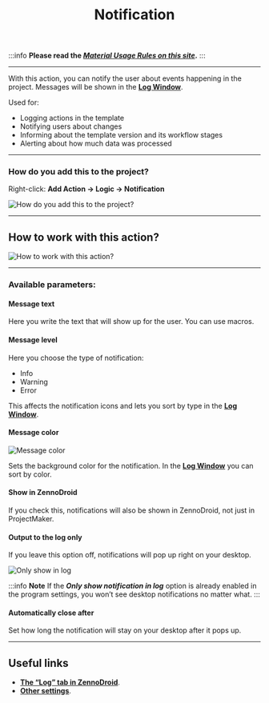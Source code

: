 ﻿---
sidebar_position: 3
title: Notification
description: How to notify a template user.
---  
:::info **Please read the [*Material Usage Rules on this site*](../../Disclaimer).**
:::  
_______________________________________________
With this action, you can notify the user about events happening in the project. Messages will be shown in the [**Log Window**](../../pm/Interface/Log_window).

Used for:  
- Logging actions in the template  
- Notifying users about changes  
- Informing about the template version and its workflow stages  
- Alerting about how much data was processed  
_______________________________________________
### How do you add this to the project?  
Right-click: **Add Action → Logic → Notification**

![How do you add this to the project?](./assets/Notification/Notification_pic1.png)
_______________________________________________
## How to work with this action?

![How to work with this action?](./assets/Notification/Notification_pic2.png)
_______________________________________________
### Available parameters:
#### Message text
Here you write the text that will show up for the user. You can use macros.

#### Message level
Here you choose the type of notification:
- Info
- Warning
- Error

This affects the notification icons and lets you sort by type in the [**Log Window**](../../pm/Interface/Log_window).

#### Message color
![Message color](./assets/Notification/Notification_pic3.png)

Sets the background color for the notification. In the [**Log Window**](../../pm/Interface/Log_window) you can sort by color.

#### Show in ZennoDroid
If you check this, notifications will also be shown in ZennoDroid, not just in ProjectMaker.

#### Output to the log only
If you leave this option off, notifications will pop up right on your desktop.

![Only show in log](./assets/Notification/Notification_pic4.png)

:::info **Note**
If the ***Only show notification in log*** option is already enabled in the program settings, you won’t see desktop notifications no matter what.
:::

#### Automatically close after
Set how long the notification will stay on your desktop after it pops up.
_______________________________________________
## Useful links
- [**The “Log” tab in ZennoDroid**](../../Execution/Log).
- [**Other settings**](../../Settings/Other_Settings).